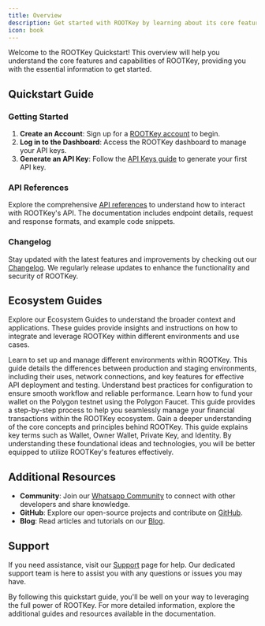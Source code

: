 ```yaml
---
title: Overview
description: Get started with ROOTKey by learning about its core features and capabilities.
icon: book
---
```


Welcome to the ROOTKey Quickstart! This overview will help you understand the core features and capabilities of ROOTKey, providing you with the essential information to get started.

## Quickstart Guide

### Getting Started

1. **Create an Account**: Sign up for a [ROOTKey account](https://app.rootkey.ai/sign-up) to begin.
2. **Log in to the Dashboard**: Access the ROOTKey dashboard to manage your API keys.
3. **Generate an API Key**: Follow the [API Keys guide](/pages/api-keys) to generate your first API key.

### API References

Explore the comprehensive [API references](/api-reference/overview) to understand how to interact with ROOTKey's API. The documentation includes endpoint details, request and response formats, and example code snippets.

### Changelog

Stay updated with the latest features and improvements by checking out our [Changelog](/changelog/2024/overview). We regularly release updates to enhance the functionality and security of ROOTKey.

## Ecosystem Guides

Explore our Ecosystem Guides to understand the broader context and applications. These guides provide insights and instructions on how to integrate and leverage ROOTKey within different environments and use cases.

<Tabs>
    <Tab title="Environments">
        Learn to set up and manage different environments within ROOTKey. This guide details the differences between production and staging environments, including their uses, network connections, and key features for effective API deployment and testing. Understand best practices for configuration to ensure smooth workflow and reliable performance.
    </Tab>
    <Tab title="Funding">
        Learn how to fund your wallet on the Polygon testnet using the Polygon Faucet. This guide provides a step-by-step process to help you seamlessly manage your financial transactions within the ROOTKey ecosystem.
    </Tab>
    <Tab title="Concepts">
        Gain a deeper understanding of the core concepts and principles behind ROOTKey. This guide explains key terms such as Wallet, Owner Wallet, Private Key, and Identity. By understanding these foundational ideas and technologies, you will be better equipped to utilize ROOTKey's features effectively.
    </Tab>
</Tabs>

## Additional Resources

- **Community**: Join our [Whatsapp Community](https://chat.whatsapp.com/IHM2Grue6sW4Wb6S8OLFNb) to connect with other developers and share knowledge.
- **GitHub**: Explore our open-source projects and contribute on [GitHub](https://github.com/ROOT-Key).
- **Blog**: Read articles and tutorials on our [Blog](https://blog.rootkey.ai/).

## Support

If you need assistance, visit our [Support](/pages/support) page for help. Our dedicated support team is here to assist you with any questions or issues you may have.

By following this quickstart guide, you'll be well on your way to leveraging the full power of ROOTKey. For more detailed information, explore the additional guides and resources available in the documentation.
